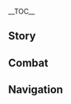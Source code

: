 {{CharacterTabs}}
{{LanguageTabs}}
__TOC__
==Story==
{{VO/Story
|character               = Collei
|language                = ko
|name                    = 콜레이

<!-- Hello -->
|vo_01_01_title          = 첫 만남…
|vo_01_01_subtitle       = Hello
|vo_01_01_file           = VO_{language}{character} Hello.ogg
|vo_01_01_tx             = 숲의 견습 순찰자 콜레이, 대령이오! 숲에 있는 동안 너의 안전을 책임져줄게&mdash;&mdash;휴우, 드디어 이 등장 대사를 말할 기회가 생겼네. 잘못 말하진 않았겠지…
|vo_01_01_rm             = 

<!-- Chats -->
|vo_02_01_title          = 잡담・숲 순찰 루트
|vo_02_01_subtitle       = Chat: Forest Patrol Route Map
|vo_02_01_file           = VO_{language}{character} Chat - Forest Patrol Route Map.ogg
|vo_02_01_tx             = 오늘의 숲 순찰 루트는… 먼저 여기로 갔다가 저기로 간 다음… 흠, 글자가 참 많네…
|vo_02_01_rm             = 
|vo_02_02_title          = 잡담・컨디션
|vo_02_02_subtitle       = Chat: Status
|vo_02_02_file           = VO_{language}{character} Chat - Status.ogg
|vo_02_02_tx             = 후, 오늘따라 컨디션이 좋은걸. 이참에 일을 많이 해야겠어
|vo_02_02_rm             = 
|vo_02_03_title          = 잡담・회상
|vo_02_03_subtitle       = Chat: Memory
|vo_02_03_file           = VO_{language}{character} Chat - Memory.ogg
|vo_02_03_tx             = 아무것도 안 하면 별생각을 다 하게 돼&mdash;&mdash;음, 말하자마자 안 좋은 일이 생각났어…
|vo_02_03_rm             = 

<!-- Weather -->
|vo_03_01_title          = 비가 그친 후…
|vo_03_01_subtitle       = After the Rain
|vo_03_01_file           = VO_{language}{character} After the Rain.ogg
|vo_03_01_tx             = 비는 그쳤지만 물웅덩이를 조심하는 게 좋을 거야. 마치 계속 기억에 남는 과거와도 같으니까… 크흠!
|vo_03_01_rm             = 
|vo_03_02_title          = 번개가 칠 때…
|vo_03_02_subtitle       = When Thunder Strikes
|vo_03_02_file           = VO_{language}{character} When Thunder Strikes.ogg
|vo_03_02_tx             = 번개가 칠 때는 큰 나무를 피하는 것이 좋아. 숲의 순찰자는 산불 예방을 위한 현장 점검을 각별히 주의해야 돼
|vo_03_02_rm             = 
|vo_03_03_title          = 햇살이 좋을 때…
|vo_03_03_subtitle       = When the Sun Is Out
|vo_03_03_file           = VO_{language}{character} When the Sun Is Out.ogg
|vo_03_03_tx             = 날씨 참 좋네. 햇볕을 쬐면 건강에 좋아
|vo_03_03_rm             = 

|vo_03_04_title          = 강풍이 불 때…
|vo_03_04_subtitle       = When the Wind Is Blowing
|vo_03_04_file           = VO_{language}{character} When the Wind Is Blowing.ogg
|vo_03_04_tx             = 응, 바람이 딱 적당해. 엠버라면 이런 날 자신의 한계에 도전하겠지?
|vo_03_04_rm             = 

<!-- Greetings -->
|vo_04_01_title          = 아침 인사…
|vo_04_01_subtitle       = Good Morning
|vo_04_01_file           = VO_{language}{character} Good Morning.ogg
|vo_04_01_tx             = 좋은 아침! 하암… 미안, 어제저녁에 또 보충 수업받느라…
|vo_04_01_rm             = 
|vo_04_02_title          = 점심 인사…
|vo_04_02_subtitle       = Good Afternoon
|vo_04_02_file           = VO_{language}{character} Good Afternoon.ogg
|vo_04_02_tx             = 숲을 순찰하는 노선이 길면 점심에 못 돌아오는 게 당연해. 「포켓 피타」를 좀 넉넉히 챙겨왔는데, 먹을래?
|vo_04_02_rm             = 
|vo_04_03_title          = 저녁 인사…
|vo_04_03_subtitle       = Good Evening
|vo_04_03_file           = VO_{language}{character} Good Evening.ogg
|vo_04_03_tx             = 날이 어두워지고 있으니, 숲을 지날 때 더욱 조심해야 돼
|vo_04_03_rm             = 
|vo_04_04_title          = 굿나잇…
|vo_04_04_subtitle       = Good Night
|vo_04_04_file           = VO_{language}{character} Good Night.ogg
|vo_04_04_tx             = 이제 쉬려고? 모닥불을 피워놓았어. 내가 불침번을 설게
|vo_04_04_rm             = 

<!-- About -->
|vo_05_01_title          = {name} 자신에 대해・숲 순찰
|vo_05_01_subtitle       = About {character}: Forest Ranger
|vo_05_01_file           = VO_{language}{character} About {character} - Forest Ranger.ogg
|vo_05_01_tx             = 수메르에 오기 전에 야외에서 떠돌이 생활을 했었어. 먹을 수 있든 없든 몇 번이고 입에 넣어 봐서 야외 생활은 익숙한 편이야. 그래서 이곳에 온 뒤로 숲을 순찰하게 된 거지. 「야외 생존」 과목이 있다면 합격할 자신 있어… 음, 필기시험만 없다면 말이야
|vo_05_01_rm             = 
|vo_05_02_title          = {name} 자신에 대해・보충 수업
|vo_05_02_subtitle       = About {character} Herself: Cram
|vo_05_02_friendship     = 4
|vo_05_02_file           = VO_{language}{character} About {character} Herself - Cram.ogg
|vo_05_02_tx             = 어? 매일 무슨 공부를 하냐고? 훌륭한 스승님 밑에서 엄청 심오한 지식을 배우는 건 아니냐고…? 어… 내가 배우고 있는 건… 《티바트 글자 첫걸음》이야…
|vo_05_02_rm             = 

<!-- About Us -->
|vo_06_01_title          = 우리에 대해・옛 친구
|vo_06_01_subtitle       = About Us: Old Friends
|vo_06_01_quest          = Song of the Dragon and Freedom
|vo_06_01_file           = VO_{language}{character} About Us - Old Friends.ogg
|vo_06_01_tx             = 엠버의 편지를 통해 네 이야기를 많이 들었지만, 몬드에서 그렇게 많은 일이 있었을 줄이야. 띄엄띄엄 읽는 바람에 놓친 부분이 많거든… 음, 네가 다시 들려줄 수 있을까?
|vo_06_01_rm             = 
|vo_06_02_title          = 우리에 대해・새로운 친구
|vo_06_02_subtitle       = About Us: New Friends
|vo_06_02_friendship     = 6
|vo_06_02_file           = VO_{language}{character} About Us - New Friends.ogg
|vo_06_02_tx             = 「친구」 같은 건 나랑 상관없는 이야기라 생각했어. 몬드에 가기 전까지는 말이지…. 나중에 수메르에서 스승님을 만났고, 지금은 널 만났잖아. 역시 난 행운아야
|vo_06_02_rm             = 

<!-- Miscellany I -->
|vo_07_01_title          = 「신의 눈」에 대해…
|vo_07_01_subtitle       = About the [[Vision]]
|vo_07_01_file           = VO_{language}{character} About the Vision.ogg
|vo_07_01_tx             = 하아… 나도 신의 눈을 얻게 될 날이 올 줄이야. 신은 날 때부터 사랑받아온 사람만을 눈여겨볼 거라고 생각했었는데… 음, 내… 내가 편견이 심했다는 건 인정할게. 내가 틀렸었어
|vo_07_01_rm             = 
|vo_07_02_title          = 하고 싶은 이야기・기술 이름
|vo_07_02_subtitle       = Something to Share: Skill Names
|vo_07_02_file           = VO_{language}{character} Something to Share - Skill Names.ogg
|vo_07_02_tx             = 스승님이 가장 효과적인 공부는 실천이라고 하셔서 더 많은 글자를 익히기 위해 라이트 노벨을 읽곤 해…. 스승님의 논문보다는 잘 읽히거든. 최근에 읽은 책이 있는데 주인공 능력이 어찌나 많은지. 능력 이름이 죄다 내가 모르는 단어야…. 음? 책 이름? …《귀무도》였을걸? 너도 읽어봤어?
|vo_07_02_rm             = 
|vo_07_03_title          = 하고 싶은 이야기・봉인의 힘
|vo_07_03_subtitle       = Something to Share: Sealed Power
|vo_07_03_friendship     = 4
|vo_07_03_file           = VO_{language}{character} Something to Share - Sealed Power.ogg
|vo_07_03_tx             = 으아… 「봉인된 힘이 들끓고 있어」라든지… 「나한테서 멀리 떨어지는 게 좋을 거야」라든지… 이나즈마 사람은 어떻게 이런 말을 아무렇지 않게 할 수 있지? 민망하지도 않나? 아… 안 되겠어, 더는 못 읽겠어!
|vo_07_03_rm             = 
|vo_07_04_title          = 흥미있는 일…
|vo_07_04_subtitle       = Interesting Things
|vo_07_04_file           = VO_{language}{character} Interesting Things.ogg
|vo_07_04_tx             = 화초와 동물…? 식용 가능 여부를 제외하면 큰 차이는 없는 것 같아. 쉿, 스승님이 들으면 안 돼. 나 같은 경우에는 구멍이 있는 나무를 좋아해. 특히 「어디에 들어가 있고」 싶을 때 말이야…. 누구나 그럴 때 있잖아? 안 그래?
|vo_07_04_rm             = 

<!-- About Others -->
|vo_08_01_title          = 타이나리에 대해…
|vo_08_01_subtitle       = About [[Tighnari]]
|vo_08_01_friendship     = 4
|vo_08_01_file           = VO_{language}{character} About Tighnari.ogg
|vo_08_01_tx             = 스승님이 평소에 엄하시고 독버섯 먹는 모험가를 비난하시긴 해도 사실 자상한 분이야. 정성껏 보충 수업도 해주시고 몬드에서 온 편지도 읽어주시거든. 스승님께 정말 감사해!
|vo_08_01_rm             = 
|vo_08_02_title          = 도리에 대해…
|vo_08_02_subtitle       = About [[Dori]]
|vo_08_02_friendship     = 4
|vo_08_02_file           = VO_{language}{character} About Dori.ogg
|vo_08_02_tx             = 어느 날 숲을 순찰하다 만났는데 내가 목마른 걸 알고 있다는 듯이 주머니에서 맛있어 보이는 주스를 꺼내는 거야…. 스승님이 옆에서 그 사람을 막아서 다행이지 하마터면 여태껏 힘들게 모은 모라를 다 써버릴 뻔했어…
|vo_08_02_rm             = 
|vo_08_03_title          = 작은 쿠사나리 화신에 대해…
|vo_08_03_subtitle       = About [[Lesser Lord Kusanali]]
|vo_08_03_friendship     = 4
|vo_08_03_file           = VO_{language}{character} About Lesser Lord Kusanali.ogg
|vo_08_03_tx             = 풀의 신…? 어릴 때 신에게 큰소리로 묻고 싶었어. 왜 나에게 그런 시련을 준 거냐고. 휴, 어쩌면 신도 속수무책인 일들을 겪고 있을지도 몰라
|vo_08_03_rm             = 
|vo_08_04_title          = 사이노에 대해…
|vo_08_04_subtitle       = About [[Cyno]]
|vo_08_04_friendship     = 4
|vo_08_04_file           = VO_{language}{character} About Cyno.ogg
|vo_08_04_tx             = 아… 그분 얘기는 안 하면 안 돼? 아니, 대풍기관은 나쁜 사람이 아니야. 그가 날 몬드에서 수메르로 데려온 덕분에 안식처가 생긴 거니까. 다만 수메르로 돌아오기 전의 그 「봉인」 과정만 생각하면… 윽… 목덜미가 찌릿해져…
|vo_08_04_rm             = 
|vo_08_05_title          = 카베에 대해…
|vo_08_05_subtitle       = About [[Kaveh]]
|vo_08_05_friendship     = 4
|vo_08_05_file           = VO_{language}{character} About Kaveh.ogg
|vo_08_05_tx             = 대풍기관이 그를 데려와서 같이 식사한 적이 있어. 식전 과일이 나오자마자 인정사정없고 고집불통인 룸메이트 얘기를 하기 시작하는데 끼어들 틈도 없더라니까. 식사 내내 웃음을 꾹 참고 고개만 끄덕였어. 휴, 정말 힘들었지
|vo_08_05_rm             = 
|vo_08_06_title          = 닐루에 대해…
|vo_08_06_subtitle       = About [[Nilou]]
|vo_08_06_friendship     = 4
|vo_08_06_file           = VO_{language}{character} About Nilou.ogg
|vo_08_06_tx             = 그 사람은 항상 몽롱해 보여. 간다르바 성곽 인근에 공연하러 온다면 숲에서 길을 잃게 될 것만 같아…. 숲의 견습 순찰자로서 잘 지켜봐야겠어
|vo_08_06_rm             = 
|vo_08_07_title          = 엠버에 대해…
|vo_08_07_subtitle       = About [[Amber]]
|vo_08_07_friendship     = 4
|vo_08_07_file           = VO_{language}{character} About Amber.ogg
|vo_08_07_tx             = 엠버는 정말 대단해. 열정적이고 활발한 데다, 용감하고 정의롭기까지…. 내가 가장 존경하는 사람이야! 항상 불처럼 다른 사람을 밝혀주거든. 엠버가 아니었다면 지금의 난 없었을 거야…. 시간이 많이 흐른 지금, 더 성숙해지고 멋있어졌겠지? 언제쯤 엠버를 따라잡을 수 있을까?
|vo_08_07_rm             = 
|vo_08_08_title          = 케이아에 대해…
|vo_08_08_subtitle       = About [[Kaeya]]
|vo_08_08_friendship     = 4
|vo_08_08_file           = VO_{language}{character} About Kaeya.ogg
|vo_08_08_tx             = 몬드 사람들은 다들 괜찮을까? 그때 내가 말썽을 참 많이 일으켰거든. 언제 찾아가서 사과해야 하나…. 음, 내가 나타나면 기병대장이 놀려댈 것 같아…. 좀 더 기다려보자, 응…
|vo_08_08_rm             = 
|vo_08_09_title          = 리사에 대해…
|vo_08_09_subtitle       = About [[Lisa]]
|vo_08_09_friendship     = 4
|vo_08_09_file           = VO_{language}{character} About Lisa.ogg
|vo_08_09_tx             = 오랜 시간이 지났는데도 리사는 편지에서 여전히 날 「꼬마 콜레이」라고 불러. 뭔가 좀… 응? 너한테도 귀염둥이라고 한다고? 풉… 미안. 웃으려고 한 건 아닌데… 기분이 훨씬 좋아졌어
|vo_08_09_rm             = 
|vo_08_10_title          = 피슬에 대해…
|vo_08_10_subtitle       = About [[Fischl]]
|vo_08_10_friendship     = 4
|vo_08_10_file           = VO_{language}{character} About Fischl.ogg
|vo_08_10_tx             = …「단죄의 황녀」? 미안, 몬드에 머문 시간이 길지 않아서 그런 사람은 들어본 적 없어. 근데 이 이름… 스읍… 크흠, 아니야
|vo_08_10_rm             = 
|vo_08_11_title          = 파루잔에 대해…
|vo_08_11_subtitle       = About [[Faruzan]]
|vo_08_11_friendship     = 4
|vo_08_11_file           = VO_{language}{character} About Faruzan.ogg
|vo_08_11_tx             = 어… 솔직히 난 그분을 대하는 게 좀 어려워…. 나한테 자꾸 공부 열심히 한다고 칭찬해 주시는데, 그건 내가 배우는 게 느리니까 어쩔 수 없이 보충하는 거란 말이야! 게다가 한번은 그분의 연구 노트를 슬쩍 보게 됐는데, 세상에, 그건 수메르에서 가장 무시무시한 책이었어! 온통 고대 문자로 가득해서 글자 하나 못 알아보겠더라니까
|vo_08_11_rm             = 

<!-- More About -->
|vo_09_01_title          = {name}에 대해 알기・첫 번째
|vo_09_01_subtitle       = More About {character}: I
|vo_09_01_file           = VO_{language}{character} More About {character} - 01.ogg
|vo_09_01_tx             = 내 이야기? 수메르에 오기 전의 일을 듣고 싶다면… 음, 그냥… 엠버에게 편지로 물어볼래? 아, 안 돼. 케이아에게 걸리면 끝장이야…. 아니, 분명 어떻게든 알게 될 거야! 그, 그냥 내가 말할게. 후&mdash;&mdash;미안해! 며칠만 더 마음의 준비를 하게 해줘…
|vo_09_01_rm             = 
|vo_09_02_title          = {name}에 대해 알기・두 번째
|vo_09_02_subtitle       = More About {character}: II
|vo_09_02_friendship     = 3
|vo_09_02_file           = VO_{language}{character} More About {character} - 02.ogg
|vo_09_02_tx             = 유랑하던 중 몬드에 가게 됐을 때 엠버 일행에게 해서는 안 될 말을 많이 했어. 지금 돌이켜보면 정말 부끄러워…. 나도 참, 날 도우려던 사람에게 어떻게 그런 말을 한 거지? 그들이 날 어떻게 생각했을까? 생각만 해도… 윽, 미안해. 오늘은 여기까지만 하면 안 될까? 아니면 내일… 방금 한 말을 또 후회할 거야
|vo_09_02_rm             = 
|vo_09_03_title          = {name}에 대해 알기・세 번째
|vo_09_03_subtitle       = More About {character}: III
|vo_09_03_friendship     = 4
|vo_09_03_file           = VO_{language}{character} More About {character} - 03.ogg
|vo_09_03_tx             = 「비늘병」 때문에 「도토레」에게 보내져서 치료받은 적이 있어…. 아니, 치료가 아니라 「실험」이었지. 그런 환경에 오래 있다 보니 내가 대체 뭘 잘못한 건지, 왜 아무도 날 구하러 오지 않는지 궁금해지더라고…. 그렇게 점점 「우인단」 외의 사람들도 미워졌어. 지금 생각해보면… 참 유치하지
|vo_09_03_rm             = 
|vo_09_04_title          = {name}에 대해 알기・네 번째
|vo_09_04_subtitle       = More About {character}: IV
|vo_09_04_friendship     = 5
|vo_09_04_quest          = Akasha Pulses, the Kalpa Flame Rises
|vo_09_04_file           = VO_{language}{character} More About {character} - 04.ogg
|vo_09_04_tx             = 「비늘병」이 사라진 건 다 너희 덕분이야. 전에는 상상도 못 했던 기적이지. 응… 완치는 기대도 안 했어. 몸을 쓸 수 없게 되기 전에 더 많은 일을 하고 싶은 생각뿐이었지. 복수에서 시작해 숲의 순찰자가 되었고… 이제 마침내 자유로워졌어
|vo_09_04_rm             = "Bineulbyeong"-i sarajin geon da neohui deokbun-iya. Jeoneneun sangsang-do mot haetdeon gijeogiji. Eung... wanchi-neun gidae-do an haesseo. Mom-eul sseul su eopge doegi jeone deo maneun ireul hago sipeun saenggakppunieotji. Boksu-eseo sijakhae sup-ui sunchaljaga doe'eotgo... Ije machimnae jayurowojeosseo
|vo_09_05_title          = {name}에 대해 알기・다섯 번째
|vo_09_05_subtitle       = More About {character}: V
|vo_09_05_friendship     = 6
|vo_09_05_quest          = Akasha Pulses, the Kalpa Flame Rises
|vo_09_05_file           = VO_{language}{character} More About {character} - 05.ogg
|vo_09_05_tx             = 넌 계속 여행할 거야? 나도 힘을 보탤 수 있게 열심히 배울게…. 글공부, 의술 공부, 전투, 위험 조사… 거기에 가로등 점검 같은 소소한 일까지! 나처럼 더 많은 사람이 도움받았으면 좋겠어&mdash;&mdash;네가 날 구해준 것처럼
|vo_09_05_rm             = Neon gyesok yeohaenghal geoya? Na-do him-eul botael su itge yeolsimhi bae'ulge.... Geulgongbu, uisul gongbu, jeontu, wiheom josa... geogi-e garodeung jeomgeom gateun sosohan ilkkaji! Na-cheoreom deo maneun saram-i doumbadasseumyeon jokesseo{{lmdash}} nega nal guhaejun geot-cheoreom

<!-- Miscellany II -->
|vo_10_01_title          = {name}의 취미…
|vo_10_01_subtitle       = {character}'s Hobbies
|vo_10_01_file           = VO_{language}{character} Hobbies.ogg
|vo_10_01_tx             = 내 취미는… 바느질, 비행 연습, 그리고 타인을 돕는 거야! 응? 어디서 들어본 말 같다고? 왜냐하면… 나도 「타인을 밝혀주는 사람」이 되고 싶거든!
|vo_10_01_rm             = 
|vo_10_02_title          = {name}의 고민…
|vo_10_02_subtitle       = {character}'s Troubles
|vo_10_02_file           = VO_{language}{character} Troubles.ogg
|vo_10_02_tx             = 「현재… 농작물 품종의… 단일화… 현상을 막고… 장기간의 균류 섭취를 막기 위한… 수입 조치는…」 이게 다 무슨 소리야? 왜 아카데미아 논문은 「버섯 먹기 싫다」는 말을 이렇게 복잡하게 하는 거냐고!
|vo_10_02_rm             = 
|vo_10_03_title          = 좋아하는 음식…
|vo_10_03_subtitle       = Favorite Food
|vo_10_03_file           = VO_{language}{character} Favorite Food.ogg
|vo_10_03_tx             = 「포켓 피타」는 휴대가 간편하고 포만감을 줘. 아마 내가 제일 자주 먹는 음식일걸? 배 채울 걱정 안 해도 된다면, 내가 제일 좋아하는 음식은… 음, 「무완자 튀김」이야
|vo_10_03_rm             = 
|vo_10_04_title          = 싫어하는 음식…
|vo_10_04_subtitle       = Least Favorite Food
|vo_10_04_file           = VO_{language}{character} Least Favorite Food.ogg
|vo_10_04_tx             = 떠돌이 생활할 때 배고프면 고리고리 열매를 쪼개서 먹을 정도였으니 특별히 싫어하는 음식은 없어. 굳이 꼽자면, 손대지 않는 건 버섯뿐이려나? 맛 때문이 아니라 스승님한테 비난받는 당사자가 되고 싶지 않거든…
|vo_10_04_rm             = 

<!-- Receiving a Gift -->
|vo_11_01_title          = 선물 획득・첫 번째
|vo_11_01_subtitle       = Receiving a Gift: I
|vo_11_01_file           = VO_{language}{character} Receiving a Gift - 01.ogg
|vo_11_01_tx             = 음&mdash;&mdash;진짜 맛있다! 나도 가르쳐주면 안 돼?
|vo_11_01_rm             = 
|vo_11_02_title          = 선물 획득・두 번째
|vo_11_02_subtitle       = Receiving a Gift: II
|vo_11_02_file           = VO_{language}{character} Receiving a Gift - 02.ogg
|vo_11_02_tx             = 이 정도 실력이면 밖에서 떠돌이 생활을 해도 굶을 일은 없겠어
|vo_11_02_rm             = 
|vo_11_03_title          = 선물 획득・세 번째
|vo_11_03_subtitle       = Receiving a Gift: III
|vo_11_03_file           = VO_{language}{character} Receiving a Gift - 03.ogg
|vo_11_03_tx             = 미안, 스승님이 이상한 음식은 먹지 말랬어
|vo_11_03_rm             = 

<!-- Birthday -->
|vo_12_01_title          = 생일…
|vo_12_01_subtitle       = Birthday
|vo_12_01_file           = VO_{language}{character} Birthday.ogg
|vo_12_01_tx             = 생, 생일 축하해! 내가 준비한 케이크야. 이건 여분의 양초고… 엠버가 편지에서 이렇게 준비하면 된댔는데… 아, 그, 그리고 이건 네 선물이야!<br>…미안해, 생일파티를 해본 경험이 없어서 마음에 들지 모르겠네…. 너무 허술하지? 마음에 안 드는 게 있으면 말해줘. 내년에 더 잘해줄게!
|vo_12_01_rm             = 

<!-- Feelings About Ascension -->
|vo_13_01_title          = 돌파의 느낌・기
|vo_13_01_subtitle       = Feelings About Ascension: Intro
|vo_13_01_ascension      = 1
|vo_13_01_file           = VO_{language}{character} Feelings About Ascension - 01.ogg
|vo_13_01_tx             = 내가 발전하고 있는 건가?
|vo_13_01_rm             = 
|vo_13_02_title          = 돌파의 느낌・승
|vo_13_02_subtitle       = Feelings About Ascension: Building Up
|vo_13_02_ascension      = 2
|vo_13_02_file           = VO_{language}{character} Feelings About Ascension - 02.ogg
|vo_13_02_tx             = 이제… 더 이상 예전의 내가 아닌 것 같아
|vo_13_02_rm             = 
|vo_13_03_title          = 돌파의 느낌・전
|vo_13_03_subtitle       = Feelings About Ascension: Climax
|vo_13_03_ascension      = 4
|vo_13_03_file           = VO_{language}{character} Feelings About Ascension - 03.ogg
|vo_13_03_tx             = 죽음의 문턱까지 가더라도 더는 「그것들」의 힘에 의지하지 않아
|vo_13_03_rm             = 
|vo_13_04_title          = 돌파의 느낌・결
|vo_13_04_subtitle       = Feelings About Ascension: Conclusion
|vo_13_04_ascension      = 6
|vo_13_04_file           = VO_{language}{character} Feelings About Ascension - 04.ogg
|vo_13_04_tx             = 지금의 난 봉인된 힘을 풀어도 자유롭게 조종할 수 있지 않을까? 핫!<br>&mdash;&mdash;농담이야. 너랑 고생하며 모험한 경험이야말로 지금 내가 가진 힘이지
|vo_13_04_rm             = 
|vo_13_04_tl             = 
}}

==Combat==
{{Combat VO
|character              = Collei
|language               = ko

<!-- Elemental Skill -->
|skill_1_tx             = 가라
|skill_1_rm             = 
|skill_1_file           = Elemental Skill 1 02
|skill_2_tx             = 날아봐
|skill_2_rm             = 
|skill_2_file           = Elemental Skill 1 03
|skill_3_file           = Elemental Skill 1 01

<!-- Elemental Burst -->
|burst_1_tx             = 부탁할게, 콜린엔바!
|burst_1_rm             = 
|burst_2_tx             = 이, 이거나 먹어!
|burst_2_rm             = 
|burst_3_tx             = 춤추자!
|burst_3_rm             = 

<!-- Sprint Start -->
|sprint-s_1_file        = Sprint Start 01,Sprint Start 02,Sprint Start 03

<!-- Deploying Wind Glider -->
|glider_1_file          = Deploying Wind Glider 01,Deploying Wind Glider 02,Deploying Wind Glider 03

<!-- Opening Treasure Chest -->
|chest_1_tx             = 야외에서는 항상 보급에 신경 써야 돼
|chest_1_rm             = 
|chest_2_tx             = 정말 운이 좋네
|chest_2_rm             = 
|chest_3_tx             = 음… 상자에 독버섯이 자란 건 아니겠지
|chest_3_rm             = 

<!-- Low HP -->
|low-hp_1_tx            = 아직… 버틸 수 있어!
|low-hp_1_rm            = 
|low-hp_2_tx            = 이 정도 고통은 끄떡없지!
|low-hp_2_rm            = 
|low-hp_3_tx            = 빨리… 치료해야 돼…
|low-hp_3_rm            = 

<!-- Ally at Low HP -->
|ally-low-hp_1_tx       = 안전이 우선이야!
|ally-low-hp_1_rm       = 
|ally-low-hp_2_tx       = 이 상태로 가다간 큰일 나
|ally-low-hp_2_rm       = 

<!-- Fallen -->
|fallen_1_tx            = 훌륭한… 숲의 순찰자가 돼야 해
|fallen_1_rm            = 
|fallen_2_tx            = 여기서… 쓰러지다니…
|fallen_2_rm            = 
|fallen_3_tx            = 결국… 이날이 왔군…
|fallen_3_rm            = 

<!-- Light Hit Taken -->
|hit-l_1_file           = Light Hit Taken 01,Light Hit Taken 02,Light Hit Taken 03,Light Hit Taken 04,Light Hit Taken 05,Light Hit Taken 06

<!-- Heavy Hit Taken -->
|hit-h_1_tx             = 어째서…
|hit-h_1_rm             = 
|hit-h_2_tx             = 나한테 손대지 마!
|hit-h_2_rm             = 
|hit-h_3_file           = Heavy Hit Taken 03,Heavy Hit Taken 04,Heavy Hit Taken 05,Heavy Hit Taken 06

<!-- Joining Party-->
|join_1_tx              = 내가 지켜줄게
|join_1_rm              = 
|join_2_tx              = 준비 완료, 출발하자!
|join_2_rm              = 
|join_3_tx              = 숲의 견습 순찰자 등장!
|join_3_rm              = 

<!-- Idles -->
|idle_1_actual_tx       = 
|idle_2_actual_tx       = 
|idle_1_file            = Standby 01

<!-- Light Attack -->
|atk-l_1_file           = Light Attack 01,Light Attack 02,Light Attack 03,Light Attack 04,Light Attack 05,Light Attack 06,Light Attack 07

<!-- Mid Attack -->
|atk-m_1_file           = Mid Attack 01,Mid Attack 02,Mid Attack 03

<!-- Heavy Attack -->
|atk-h_1_file           = Heavy Attack 01,Heavy Attack 02,Heavy Attack 03

<!-- Climbing -->
|climb_1_file           = Climbing 01,Climbing 02,Climbing 03,Climbing 04,Climbing 05

<!-- Climbing Breath -->
|climb-b_1_file         = Climbing Breath 01,Climbing Breath 02,Climbing Breath 03

<!-- Jumping -->
|jump_1_file            = Jumping 01,Jumping 02,Jumping 03,Jumping 04,Jumping 05
}}

==Navigation==
{{Character Navbox|VO-KO}}